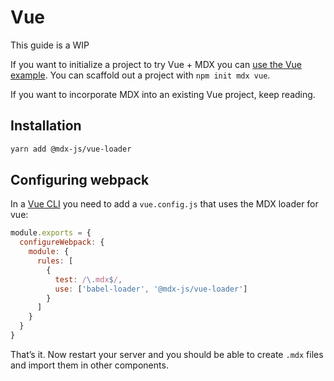 
# Vue

<Note>This guide is a WIP</Note>

If you want to initialize a project to try Vue + MDX you can
[use the Vue example](https://github.com/mdx-js/mdx/tree/master/examples/vue).
You can scaffold out a project with `npm init mdx vue`.

If you want to incorporate MDX into an existing Vue project, keep reading.

## Installation

```sh
yarn add @mdx-js/vue-loader
```

## Configuring webpack

In a [Vue CLI](https://cli.vuejs.org/) you need to add a `vue.config.js` that
uses the MDX loader for vue:

```js
module.exports = {
  configureWebpack: {
    module: {
      rules: [
        {
          test: /\.mdx$/,
          use: ['babel-loader', '@mdx-js/vue-loader']
        }
      ]
    }
  }
}
```

That’s it. Now restart your server and you should be able to create `.mdx` files
and import them in other components.

